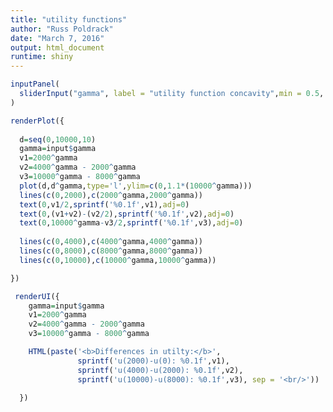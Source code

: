 ```yaml
---
title: "utility functions"
author: "Russ Poldrack"
date: "March 7, 2016"
output: html_document
runtime: shiny
---
```




```r

inputPanel(
  sliderInput("gamma", label = "utility function concavity",min = 0.5, max = 1, value = 0.9, step = 0.01)
)

renderPlot({
  
  d=seq(0,10000,10)
  gamma=input$gamma
  v1=2000^gamma
  v2=4000^gamma - 2000^gamma
  v3=10000^gamma - 8000^gamma
  plot(d,d^gamma,type='l',ylim=c(0,1.1*(10000^gamma)))
  lines(c(0,2000),c(2000^gamma,2000^gamma))
  text(0,v1/2,sprintf('%0.1f',v1),adj=0)
  text(0,(v1+v2)-(v2/2),sprintf('%0.1f',v2),adj=0)
  text(0,10000^gamma-v3/2,sprintf('%0.1f',v3),adj=0)
  
  lines(c(0,4000),c(4000^gamma,4000^gamma))
  lines(c(0,8000),c(8000^gamma,8000^gamma))
  lines(c(0,10000),c(10000^gamma,10000^gamma))

})

 renderUI({
    gamma=input$gamma
    v1=2000^gamma
    v2=4000^gamma - 2000^gamma
    v3=10000^gamma - 8000^gamma

    HTML(paste('<b>Differences in utilty:</b>',
               sprintf('u(2000)-u(0): %0.1f',v1),
               sprintf('u(4000)-u(2000): %0.1f',v2),
               sprintf('u(10000)-u(8000): %0.1f',v3), sep = '<br/>'))

  })


```

